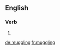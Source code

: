 ==English==

===Verb===
{{head|en|present participle}}

# {{present participle of|muggle|lang=en}}

[[de:muggling]]
[[fr:muggling]]